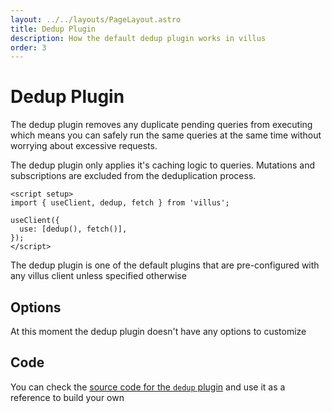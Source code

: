 ```yaml
---
layout: ../../layouts/PageLayout.astro
title: Dedup Plugin
description: How the default dedup plugin works in villus
order: 3
---
```



# Dedup Plugin

The dedup plugin removes any duplicate pending queries from executing which means you can safely run the same queries at the same time without worrying about excessive requests.

The dedup plugin only applies it's caching logic to queries. Mutations and subscriptions are excluded from the deduplication process.

```vue
<script setup>
import { useClient, dedup, fetch } from 'villus';

useClient({
  use: [dedup(), fetch()],
});
</script>
```

<DocTip>

The dedup plugin is one of the default plugins that are pre-configured with any villus client unless specified otherwise

</DocTip>

## Options

At this moment the dedup plugin doesn't have any options to customize

## Code

You can check the [source code for the `dedup` plugin](https://github.com/logaretm/villus/blob/main/packages/villus/src/dedup.ts) and use it as a reference to build your own
